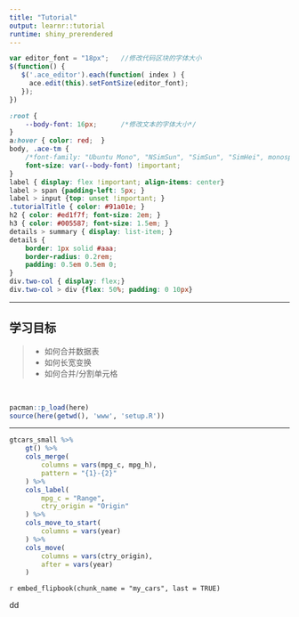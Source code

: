 ```yaml
---
title: "Tutorial"
output: learnr::tutorial
runtime: shiny_prerendered
---
```


```js
var editor_font = "18px";   //修改代码区块的字体大小
$(function() {
   $('.ace_editor').each(function( index ) {
     ace.edit(this).setFontSize(editor_font); 
   });
})
```

```css
:root {
    --body-font: 16px;      /*修改文本的字体大小*/
}
a:hover { color: red;  }
body, .ace-tm {
    /*font-family: "Ubuntu Mono", "NSimSun", "SimSun", "SimHei", monospace !important; */
    font-size: var(--body-font) !important;
}
label { display: flex !important; align-items: center}
label > span {padding-left: 5px; }
label > input {top: unset !important; }
.tutorialTitle { color: #91a01e; }
h2 { color: #ed1f7f; font-size: 2em; }
h3 { color: #005587; font-size: 1.5em; }
details > summary { display: list-item; }
details {
    border: 1px solid #aaa;
    border-radius: 0.2rem;
    padding: 0.5em 0.5em 0;
}
div.two-col { display: flex;}
div.two-col > div {flex: 50%; padding: 0 10px}
```
------------------------------------------------------------------------

## 学习目标

> - 如何合并数据表
> - 如何长宽变换
> - 如何合并/分割单元格

</br>
```r
pacman::p_load(here)
source(here(getwd(), 'www', 'setup.R'))
```
------------------------------------------------------------------------

```r
gtcars_small %>%
    gt() %>%
    cols_merge( 
        columns = vars(mpg_c, mpg_h),
        pattern = "{1}-{2}"
    ) %>%
    cols_label(
        mpg_c = "Range",
        ctry_origin = "Origin"
    ) %>%
    cols_move_to_start(
        columns = vars(year)
    ) %>%
    cols_move(
        columns = vars(ctry_origin),
        after = vars(year)
    )
```

`r embed_flipbook(chunk_name = "my_cars", last = TRUE)`

dd


